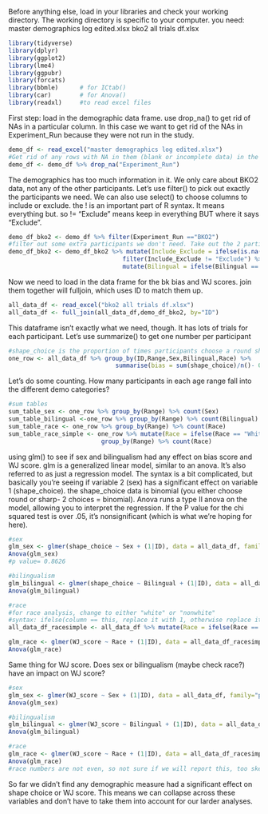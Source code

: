 Before anything else, load in your libraries and check your working directory. The working directory is specific to your computer. 
you need: master demographics log edited.xlsx
          bko2 all trials df.xlsx

```r
library(tidyverse)
library(dplyr)
library(ggplot2)
library(lme4)
library(ggpubr)
library(forcats)
library(bbmle)      # for ICtab()
library(car)        # for Anova()
library(readxl)     #to read excel files

```


First step: load in the demographic data frame. use drop_na() to get rid of NAs in a particular column. In this case we want to get rid of the NAs in Experiment_Run because they were not run in the study.
```r
demo_df <- read_excel("master demographics log edited.xlsx")
#Get rid of any rows with NA in them (blank or incomplete data) in the "Experiment Run" column
demo_df <- demo_df %>% drop_na("Experiment_Run")

```

The demographics has too much information in it. We only care about BKO2 data, not any of the other participants. Let's use filter() to pick out exactly the participants we need. We can also use select() to choose columns to include or exclude.
the ! is an important part of R syntax. It means everything but. so != "Exclude" means keep in everything BUT where it says "Exclude". 
```r
demo_df_bko2 <- demo_df %>% filter(Experiment_Run =="BKO2")
#filter out some extra participants we don't need. Take out the 2 participants we need to exclude.
demo_df_bko2 <- demo_df_bko2 %>% mutate(Include_Exclude = ifelse(is.na(Include_Exclude), "Include", "Exclude")) %>%   
                                filter(Include_Exclude != "Exclude") %>%
                                mutate(Bilingual = ifelse(Bilingual == "yes",1,0))
```


Now we need to load in the data frame for the bk bias and WJ scores. join them together will fulljoin, which 
uses ID to match them up. 
```r
all_data_df <- read_excel("bko2 all trials df.xlsx")
all_data_df <- full_join(all_data_df,demo_df_bko2, by="ID")
```

This dataframe isn't exactly what we need, though. It has lots of trials for each participant. Let's use summarize() to get one number per participant

```r
#shape_choice is the proportion of times participants choose a round shape. this is our choice bias measure.
one_row <- all_data_df %>% group_by(ID,Range,Sex,Bilingual,Race) %>%
                              summarise(bias = sum(shape_choice)/n()- 0.5)
```

Let's do some counting. How many participants in each age range fall into the different demo categories?
```r
#sum tables
sum_table_sex <- one_row %>% group_by(Range) %>% count(Sex)
sum_table_bilingual <-one_row %>% group_by(Range) %>% count(Bilingual)
sum_table_race <- one_row %>% group_by(Range) %>% count(Race)
sum_table_race_simple <- one_row %>% mutate(Race = ifelse(Race == "White", "White", "nonWhite")) %>%
                          group_by(Range) %>% count(Race)

```

using glm() to see if sex and bilingualism had any effect on bias score and WJ score. glm is a generalized linear model, similar to an anova. It's also referred to as just a regression model. The syntax is a bit complicated, but basically you're seeing if variable 2 (sex) has a significant effect on variable 1 (shape_choice). the shape_choice data is binomial (you either choose round or sharp- 2 choices = binomial). 
Anova runs a type II anova on the model, allowing you to interpret the regression. If the P value for the chi squared test is over .05, it's nonsignificant (which is what we're hoping for here).
```r
#sex
glm_sex <- glmer(shape_choice ~ Sex + (1|ID), data = all_data_df, family = "binomial")
Anova(glm_sex)
#p value= 0.8626

#bilingualism
glm_bilingual <- glmer(shape_choice ~ Bilingual + (1|ID), data = all_data_df, family = "binomial")
Anova(glm_bilingual)

#race
#for race analysis, change to either "white" or "nonwhite"
#syntax: ifelse(column == this, replace it with 1, otherwise replace it with 0)
all_data_df_racesimple <- all_data_df %>% mutate(Race = ifelse(Race == "White", "White", "nonWhite"))

glm_race <- glmer(WJ_score ~ Race + (1|ID), data = all_data_df_racesimple, family="poisson")
Anova(glm_race)

```

Same thing for WJ score. Does sex or bilingualism (maybe check race?) have an impact on WJ score?
```r
#sex
glm_sex <- glmer(WJ_score ~ Sex + (1|ID), data = all_data_df, family="poisson")
Anova(glm_sex)

#bilingualism
glm_bilingual <- glmer(WJ_score ~ Bilingual + (1|ID), data = all_data_df, family="poisson")
Anova(glm_bilingual)

#race
glm_race <- glmer(WJ_score ~ Race + (1|ID), data = all_data_df_racesimple, family="poisson")
Anova(glm_race)
#race numbers are not even, so not sure if we will report this, too skewed 


```

So far we didn't find any demographic measure had a significant effect on shape choice or WJ score. This means we can collapse across these variables and don't have to take them into account for our larder analyses. 
